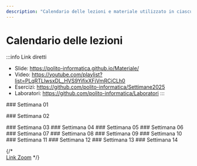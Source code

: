 ```yaml
---
description: "Calendario delle lezioni e materiale utilizzato in ciascuna lezione"
---
```



# Calendario delle lezioni

:::info Link diretti
- Slide: https://polito-informatica.github.io/Materiale/
- Video: https://youtube.com/playlist?list=PLqRTLlwsxDL_HVS9YifixXFjVmRCiCLh0
- Esercizi: https://github.com/polito-informatica/Settimane2025
- Laboratori: https://github.com/polito-informatica/Laboratori
:::


<LectureTable defaultTeacher="" defaultType="Lezione">

<LectureDivider>
### Settimana 01
</LectureDivider>

<LectureRow
    date="22/09/2025" time="16:00-17:30"
    topic="L01a Introduzione al corso"
    teacher="Fulvio Corno"
    pdf="https://polito-informatica.github.io/Materiale/Unita'%200%20-%20Introduzione%20al%20corso%20(Corno).pdf"
/>

<LectureRow
    date="22/09/2025" 
    topic="L01b L'ecosistema Python"
    type='Video'
    teacher="Fulvio Corno"
    video='https://youtu.be/dNYvofNN98c'
/>

<LectureRow
    date="22/09/2025" 
    topic="L01c Informazioni pratiche"
    type='Video'
    teacher="Fulvio Corno"
    video='https://youtu.be/xHqOVV2j1_M'
/>

<LectureRow
    date="24/09/2024"  time='11:30-13:00'
    topic="L02 Programmazione, Algoritmi, Pseudo-Codice"
    type='Lezione'
    pdf='https://polito-informatica.github.io/Materiale/P1-La_Programmazione.pdf'
/>

<LectureRow
    date="24/09/2025" time='13:00-14:30'
    topic="L03 Diagrammi di flusso. Introduzione a Python."
    type='Lezione'
/>

<LectureRow 
    date='' time=''
    topic='Esercizi della settimana'
    teacher='' type=''
    github='https://github.com/polito-informatica/Settimane2025/tree/main/Settimana01'
/>

<LectureDivider>
### Settimana 02
</LectureDivider>

<LectureRow
    date="29/09/2025" time="16:00-17:30"
    topic="L04 Variabili e valori. Numeri e espressioni"
/>

<LectureRow
    date="01/10/2025"  time='11:30-13:00'
    topic="L05 Esercizio su espressioni. Introduzione alle Stringhe"
 />

<LectureRow
    date="01/10/2025" time='13:00-14:30'
    topic="L06 Operazioni sulle stringhe."
/>

<LectureRow
    date="01/10/2024" time='16:00-17:30'
    topic="Lab 1 - Squadra 3 - Flow Chart e primi programmi"
    pdf='https://github.com/polito-informatica/Laboratori/blob/main/Lab01/Lab01_testo.pdf?raw=true'
    type='Laboratorio'
/>

<LectureRow
    date="02/10/2025" time='11:30-13:00'
    topic="Lab 1 - Squadra 1 - Flow Chart e primi programmi"
    pdf='https://github.com/polito-informatica/Laboratori/blob/main/Lab01/Lab01_testo.pdf?raw=true'
    type='Laboratorio'
/>

<LectureRow
    date="02/10/2025" time='13:00-14:30'
    topic="Lab 1 - Squadra 2 - Flow Chart e primi programmi"
    pdf='https://github.com/polito-informatica/Laboratori/blob/main/Lab01/Lab01_testo.pdf?raw=true'
    type='Laboratorio'
/>

<LectureRow 
    date='' time=''
    topic='Esercizi della settimana'
    teacher='' type=''
    github='https://github.com/polito-informatica/Settimane2025/tree/main/Settimana02'
/>


<LectureDivider>
### Settimana 03
</LectureDivider>

<LectureDivider>
### Settimana 04
</LectureDivider>


<LectureDivider>
### Settimana 05
</LectureDivider>


<LectureDivider>
### Settimana 06
</LectureDivider>


<LectureDivider>
### Settimana 07
</LectureDivider>


<LectureDivider>
### Settimana 08
</LectureDivider>


<LectureDivider>
### Settimana 09
</LectureDivider>


<LectureDivider>
### Settimana 10
</LectureDivider>


<LectureDivider>
### Settimana 11
</LectureDivider>


<LectureDivider>
### Settimana 12
</LectureDivider>


<LectureDivider>
### Settimana 13
</LectureDivider>


<LectureDivider>
### Settimana 14
</LectureDivider>



</LectureTable>

{/* <br/><a href='https://polito-it.zoom.us/j/86175075461?pwd=dXd6RFVVSEVCYWRSUjkzckRGUmFTZz09'>Link Zoom</a> */}
